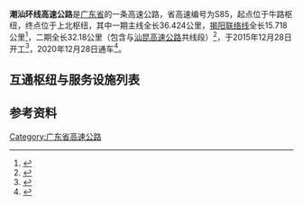 {{中国高速公路信息框
|编号=S85
|自定头部=[[File:Guangdong_Expwy_S85_sign_no_name.svg|100px]]
|省名=Guangdong
|名称=潮汕环线高速公路
|路線簡稱=潮汕环线
|始建日期=2015年12月28日
|最近通車日期=2020年12月28日
|已通车里程=68.604
|起點={{China Expwy Name|G15}}牛路枢纽
|終點={{China Expwy Name|G15}}上北枢纽
}}
'''潮汕环线高速公路'''是[[广东省|广东省]]的一条高速公路，省高速编号为S85，起点位于{{China Expwy Name|G15}}牛路枢纽，终点位于{{China Expwy Name|G15}}上北枢纽，其中一期主线全长36.424公里，[[潮汕环线高速揭阳联络线|揭阳联络线]]全长15.718公里<ref>{{Cite web|title=潮汕环线高速公路（含潮汕联络线）项目一期工程变更环境影响评价公众参与第一次信息公示公告-通知公告|url=http://www.jieyang.gov.cn/jtys/zwgk/tzgg/content/post_543547.html|access-date=2022-02-07|work=www.jieyang.gov.cn|archive-date=2022-02-07|archive-url=https://web.archive.org/web/20220207030320/http://www.jieyang.gov.cn/jtys/zwgk/tzgg/content/post_543547.html|dead-url=no}}</ref>，二期全长32.18公里（包含与[[汕昆高速公路|汕昆高速公路]]共线段）<ref>{{Cite web|title=广东省交通运输厅关于潮汕环线高速公路 （含潮汕联络线）项目二期工程（上北 至溪头段，含澄海连接线）项目 申请报告审查意见的函|url=http://td.gd.gov.cn/attachment/0/215/215130/2617433.pdf|access-date=2022-02-07|work=td.gd.gov.cn|archive-date=2022-02-07|archive-url=https://web.archive.org/web/20220207035453/http://td.gd.gov.cn/attachment/0/215/215130/2617433.pdf|dead-url=no}}</ref>，于2015年12月28日开工<ref>{{Cite web|title=潮汕环线高速公路工程启动建设_重大项目_汕头市人民政府门户网站|url=https://www.shantou.gov.cn/cnst/zwgk/jcxxgk/zdxm/content/post_1347011.html|access-date=2022-02-07|work=www.shantou.gov.cn|archive-date=2022-02-07|archive-url=https://web.archive.org/web/20220207034021/https://www.shantou.gov.cn/cnst/zwgk/jcxxgk/zdxm/content/post_1347011.html|dead-url=no}}</ref>，2020年12月28日通车<ref>{{Cite web|title=潮汕环线高速公路、汕湛高速公路汕头至揭西段全线通车_汕头要闻_汕头市人民政府门户网站|url=https://www.shantou.gov.cn/cnst/ywdt/styw/content/post_1855876.html|access-date=2022-02-07|work=www.shantou.gov.cn|archive-date=2022-02-07|archive-url=https://web.archive.org/web/20220207024858/https://www.shantou.gov.cn/cnst/ywdt/styw/content/post_1855876.html|dead-url=no}}</ref>。

==互通枢纽与服务设施列表==
{{Start expwy exit box|place=1}}
{{Expwy exit item|type=H|name=牛路|place=[[汕头市|汕头市]]<br/>[[潮南区|潮南区]]|place rows=2|highway connection={{China Expwy Name|G15}}}}
{{Expwy exit item|type=E|name=井都}}
{{Expwy exit item|type=E|name=潮阳西|place=[[汕头市|汕头市]]<br/>[[潮阳区|潮阳区]]|place rows=4|road connection=城西大道（{{中国国道名|324}}）}}
{{Expwy exit item|type=H|name=华阳|highway connection={{China Expwy Name|S14|P=Guangdong}}}}
{{Expwy exit item|type=E|name=河溪|road connection=潮揭路（{{中国省道名|234|P=广东}}）}}
{{Expwy exit item|type=H|name=桑田|highway connection={{China Expwy Name|S8511|P=Guangdong}}}}
{{Expwy exit item|type=E|name=鮀莲|place=[[汕头市|汕头市]]<br/>[[金平区|金平区]]|place rows=1}}
{{Expwy exit item|type=H|name=溪头|state=C|place=[[揭阳市|揭阳市]]<br/>[[榕城区|榕城区]]|place rows=1|highway connection={{China Expwy Name|G78}}|comment=与{{China Expwy Name|G78}}共线段起点}}
{{Expwy exit item|type=E|name=沙溪|state=C|place=[[潮州市|潮州市]]<br/>[[潮安区|潮安区]]|place rows=4}}
{{Expwy exit item|type=H|name=登岗|state=C|highway connection={{China Expwy Name|G78}}|comment=与{{China Expwy Name|G78}}共线段终点}}
{{Expwy exit item|type=E|name=潮汕高铁|road connection=高铁机场路}}
{{Expwy exit item|type=E|name=江东|road connection=东直路}}
{{Expwy exit item|type=E|name=磷溪|place=[[潮州市|潮州市]]<br/>[[湘桥区|湘桥区]]|place rows=1}}
{{Expwy exit item|type=H|name=上北|place=[[汕头市|汕头市]]<br/>[[澄海区|澄海区]]|place rows=2|highway connection={{China Expwy Name|G15}}}}
{{Expwy exit item|type=MT|name=隆都|road connection={{中国国道名|539}}}}
{{End expwy exit box|place=1}}

==参考资料==
{{reflist}}
{{广东省高速公路}}

[[Category:广东省高速公路|Category:广东省高速公路]]